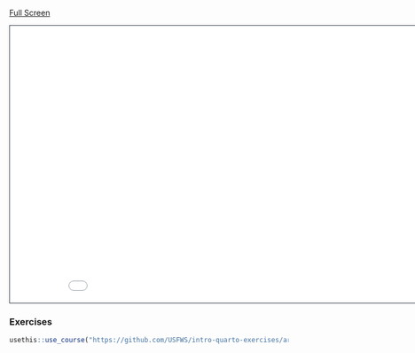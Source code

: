 
[Full Screen](slides.qmd)

```{=html}
<iframe class="slide-deck" src="slides.html" height="500" width="900" style="border: 1px solid #2e3846;"></iframe>
```


### Exercises

```r
usethis::use_course("https://github.com/USFWS/intro-quarto-exercises/archive/refs/heads/main.zip") 
```
